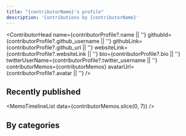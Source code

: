```yaml
---
title: "{contributorName}'s profile"
description: 'Contributions by {contributorName}'
---
```


<ContributorHead
    name={contributorProfile?.name || ''}
    githubId={contributorProfile?.github_username || ''}
    githubLink={contributorProfile?.github_url || ''}
    websiteLink={contributorProfile?.websiteLink || ''}
    bio={contributorProfile?.bio || ''}
    twitterUserName={contributorProfile?.twitter_username || ''}
    contributorMemos={contributorMemos}
    avatarUrl={contributorProfile?.avatar || ''}
/>

## Recently published

<MemoTimelineList data={contributorMemos.slice(0, 7)} />

## By categories

<MemosByCategory data={contributorMemos} />
